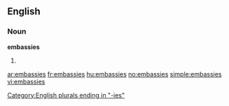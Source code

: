 ==English==

===Noun===
'''embassies'''

# {{plural of|embassy}}

[[Category:English plurals ending in "-ies"]]

[[ar:embassies]]
[[fr:embassies]]
[[hu:embassies]]
[[no:embassies]]
[[simple:embassies]]
[[vi:embassies]]